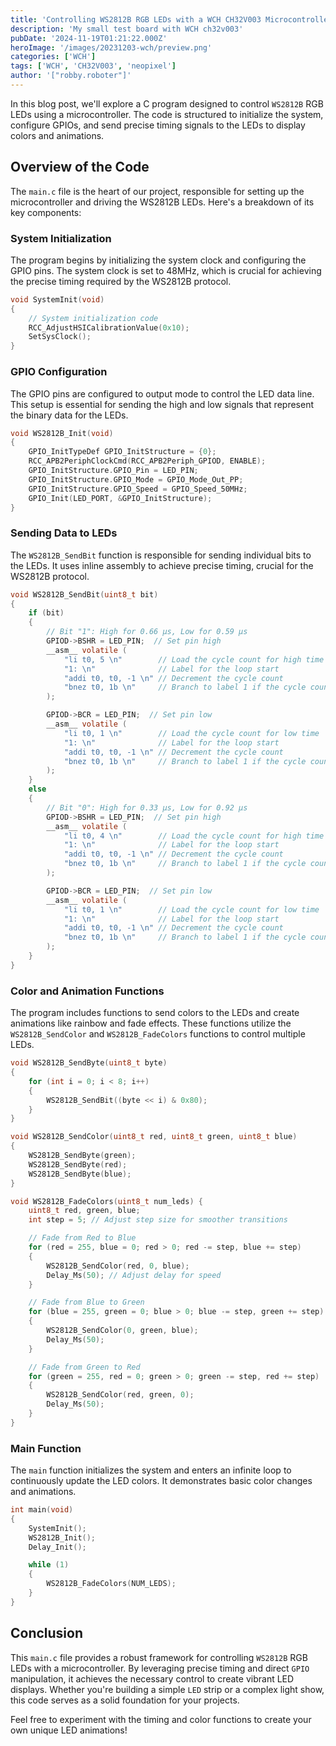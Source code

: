 ```yaml
---
title: 'Controlling WS2812B RGB LEDs with a WCH CH32V003 Microcontroller'
description: 'My small test board with WCH ch32v003'
pubDate: '2024-11-19T01:21:22.000Z'
heroImage: '/images/20231203-wch/preview.png'
categories: ['WCH']
tags: ['WCH', 'CH32V003', 'neopixel']
author: '["robby.roboter"]'
---
```


In this blog post, we'll explore a C program designed to control `WS2812B` RGB LEDs using a microcontroller. The code is structured to initialize the system, configure GPIOs, and send precise timing signals to the LEDs to display colors and animations.

## Overview of the Code

The `main.c` file is the heart of our project, responsible for setting up the microcontroller and driving the WS2812B LEDs. Here's a breakdown of its key components:

### System Initialization

The program begins by initializing the system clock and configuring the GPIO pins. The system clock is set to 48MHz, which is crucial for achieving the precise timing required by the WS2812B protocol.

```c
void SystemInit(void)
{
    // System initialization code
    RCC_AdjustHSICalibrationValue(0x10);
    SetSysClock();
}
```

### GPIO Configuration

The GPIO pins are configured to output mode to control the LED data line. This setup is essential for sending the high and low signals that represent the binary data for the LEDs.

```c
void WS2812B_Init(void)
{
    GPIO_InitTypeDef GPIO_InitStructure = {0};
    RCC_APB2PeriphClockCmd(RCC_APB2Periph_GPIOD, ENABLE);
    GPIO_InitStructure.GPIO_Pin = LED_PIN;
    GPIO_InitStructure.GPIO_Mode = GPIO_Mode_Out_PP;
    GPIO_InitStructure.GPIO_Speed = GPIO_Speed_50MHz;
    GPIO_Init(LED_PORT, &GPIO_InitStructure);
}
```

### Sending Data to LEDs

The `WS2812B_SendBit` function is responsible for sending individual bits to the LEDs. It uses inline assembly to achieve precise timing, crucial for the WS2812B protocol.

```c
void WS2812B_SendBit(uint8_t bit)
{
    if (bit)
    {
        // Bit "1": High for 0.66 µs, Low for 0.59 µs
        GPIOD->BSHR = LED_PIN;  // Set pin high
        __asm__ volatile (
            "li t0, 5 \n"        // Load the cycle count for high time
            "1: \n"              // Label for the loop start
            "addi t0, t0, -1 \n" // Decrement the cycle count
            "bnez t0, 1b \n"     // Branch to label 1 if the cycle count is not zero
        );

        GPIOD->BCR = LED_PIN;  // Set pin low
        __asm__ volatile (
            "li t0, 1 \n"        // Load the cycle count for low time
            "1: \n"              // Label for the loop start
            "addi t0, t0, -1 \n" // Decrement the cycle count
            "bnez t0, 1b \n"     // Branch to label 1 if the cycle count is not zero
        );
    }
    else
    {
        // Bit "0": High for 0.33 µs, Low for 0.92 µs
        GPIOD->BSHR = LED_PIN;  // Set pin high
        __asm__ volatile (
            "li t0, 4 \n"        // Load the cycle count for high time
            "1: \n"              // Label for the loop start
            "addi t0, t0, -1 \n" // Decrement the cycle count
            "bnez t0, 1b \n"     // Branch to label 1 if the cycle count is not zero
        );

        GPIOD->BCR = LED_PIN;  // Set pin low
        __asm__ volatile (
            "li t0, 1 \n"        // Load the cycle count for low time
            "1: \n"              // Label for the loop start
            "addi t0, t0, -1 \n" // Decrement the cycle count
            "bnez t0, 1b \n"     // Branch to label 1 if the cycle count is not zero
        );
    }
}
```

### Color and Animation Functions

The program includes functions to send colors to the LEDs and create animations like rainbow and fade effects. These functions utilize the `WS2812B_SendColor` and `WS2812B_FadeColors` functions to control multiple LEDs.

```c
void WS2812B_SendByte(uint8_t byte)
{
    for (int i = 0; i < 8; i++)
    {
        WS2812B_SendBit((byte << i) & 0x80);
    }
}

void WS2812B_SendColor(uint8_t red, uint8_t green, uint8_t blue)
{
    WS2812B_SendByte(green);
    WS2812B_SendByte(red);
    WS2812B_SendByte(blue);
}

void WS2812B_FadeColors(uint8_t num_leds) {
    uint8_t red, green, blue;
    int step = 5; // Adjust step size for smoother transitions

    // Fade from Red to Blue
    for (red = 255, blue = 0; red > 0; red -= step, blue += step)
    {
        WS2812B_SendColor(red, 0, blue);
        Delay_Ms(50); // Adjust delay for speed
    }

    // Fade from Blue to Green
    for (blue = 255, green = 0; blue > 0; blue -= step, green += step)
    {
        WS2812B_SendColor(0, green, blue);
        Delay_Ms(50);
    }

    // Fade from Green to Red
    for (green = 255, red = 0; green > 0; green -= step, red += step)
    {
        WS2812B_SendColor(red, green, 0);
        Delay_Ms(50);
    }
}
```

### Main Function

The `main` function initializes the system and enters an infinite loop to continuously update the LED colors. It demonstrates basic color changes and animations.

```c
int main(void)
{
    SystemInit();
    WS2812B_Init();
	Delay_Init();

    while (1)
    {
        WS2812B_FadeColors(NUM_LEDS);
    }
}
```

## Conclusion

This `main.c` file provides a robust framework for controlling `WS2812B` RGB LEDs with a microcontroller.
By leveraging precise timing and direct `GPIO` manipulation, it achieves the necessary control to create vibrant LED displays.
Whether you're building a simple `LED` strip or a complex light show, this code serves as a solid foundation for your projects.

Feel free to experiment with the timing and color functions to create your own unique LED animations!
